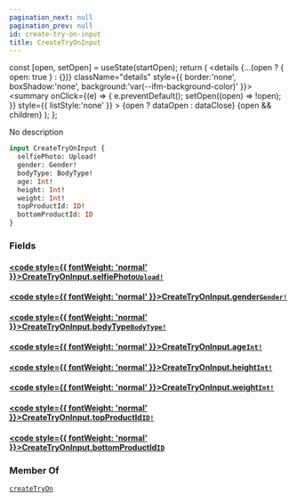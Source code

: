 ```yaml
---
pagination_next: null
pagination_prev: null
id: create-try-on-input
title: CreateTryOnInput
---
```









  const [open, setOpen] = useState(startOpen);
  return (
    <details {...(open ? { open: true } : {})} className="details" style={{ border:'none', boxShadow:'none', background:'var(--ifm-background-color)' }}>
      <summary
        onClick={(e) => {
          e.preventDefault();
          setOpen((open) => !open);
        }}
        style={{ listStyle:'none' }}
      >
      {open ? dataOpen : dataClose}
      </summary>
      {open && children}
    </details>
  );
};








No description


```graphql
input CreateTryOnInput {
  selfiePhoto: Upload!
  gender: Gender!
  bodyType: BodyType!
  age: Int!
  height: Int!
  weight: Int!
  topProductId: ID!
  bottomProductId: ID
}
```




### Fields

#### [<code style={{ fontWeight: 'normal' }}>CreateTryOnInput.<b>selfiePhoto</b></code>](#)<Bullet />[`Upload!`](/types/scalars/upload) <Badge class="badge badge--secondary" text="non-null"/> <Badge class="badge badge--secondary" text="scalar"/> 
> 
> 
> 
> 

#### [<code style={{ fontWeight: 'normal' }}>CreateTryOnInput.<b>gender</b></code>](#)<Bullet />[`Gender!`](/types/enums/gender) <Badge class="badge badge--secondary" text="non-null"/> <Badge class="badge badge--secondary" text="enum"/> 
> 
> 
> 
> 

#### [<code style={{ fontWeight: 'normal' }}>CreateTryOnInput.<b>bodyType</b></code>](#)<Bullet />[`BodyType!`](/types/enums/body-type) <Badge class="badge badge--secondary" text="non-null"/> <Badge class="badge badge--secondary" text="enum"/> 
> 
> 
> 
> 

#### [<code style={{ fontWeight: 'normal' }}>CreateTryOnInput.<b>age</b></code>](#)<Bullet />[`Int!`](/types/scalars/int) <Badge class="badge badge--secondary" text="non-null"/> <Badge class="badge badge--secondary" text="scalar"/> 
> 
> 
> 
> 

#### [<code style={{ fontWeight: 'normal' }}>CreateTryOnInput.<b>height</b></code>](#)<Bullet />[`Int!`](/types/scalars/int) <Badge class="badge badge--secondary" text="non-null"/> <Badge class="badge badge--secondary" text="scalar"/> 
> 
> 
> 
> 

#### [<code style={{ fontWeight: 'normal' }}>CreateTryOnInput.<b>weight</b></code>](#)<Bullet />[`Int!`](/types/scalars/int) <Badge class="badge badge--secondary" text="non-null"/> <Badge class="badge badge--secondary" text="scalar"/> 
> 
> 
> 
> 

#### [<code style={{ fontWeight: 'normal' }}>CreateTryOnInput.<b>topProductId</b></code>](#)<Bullet />[`ID!`](/types/scalars/id) <Badge class="badge badge--secondary" text="non-null"/> <Badge class="badge badge--secondary" text="scalar"/> 
> 
> 
> 
> 

#### [<code style={{ fontWeight: 'normal' }}>CreateTryOnInput.<b>bottomProductId</b></code>](#)<Bullet />[`ID`](/types/scalars/id) <Badge class="badge badge--secondary" text="scalar"/> 
> 
> 
> 
> 





### Member Of

[`createTryOn`](/api/mutations/create-try-on)  <Badge class="badge badge--secondary" text="mutation"/>

